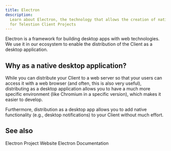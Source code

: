 ```yaml
---
title: Electron
description:
  Learn about Electron, the technology that allows the creation of native apps
  for Telestion Client Projects
---
```


<!--
Concept
=======

=== When to use this template:
Use this template to describe a concept, technology,
or something similar. In other words: whenever you need to write an
article that describes a concept where the concept's name can be the
article's title (e.g., "Vert. x", "Verticle", or "Event Bus")

=== When not to use this template:
Do not use these templates for articles that give context on how
to use/approach the topic. Instead, it would be best if you used a guide for that.

Writing a guide and a concept article are not mutually exclusive. Instead,
you should, in most cases, write both, where the concept gives a brief overview
of what it is, and the guide is a longer article explaining best practices on using
it.

E.g.:
Concept: Event Bus
Guide: Interacting with the Event Bus


=== Writing tips:
- Write in the present tense
- Use neutral pronouns (they/them instead of "he/she" and "him/her")
- Be respectful to everyone
- Be aware of the potential for cultural misunderstandings
-->

<!-- Relevant imports: -->


<!-- Brief Description (1-3 lines) of the concept: -->

Electron is a framework for building desktop apps with web technologies. We use
it in our ecosystem to enable the distribution of the Client as a desktop
application.

## Why as a native desktop application?

While you can distribute your Client to a web server so that your users can
access it with a web browser (and often, this is also very useful), distributing
as a desktop application allows you to have a much more specific environment
(like Chromium in a specific version), which makes it easier to develop.

Furthermore, distribution as a desktop app allows you to add native
functionality (e.g., desktop notifications) to your Client without much effort.

## See also

<Reference to="https://www.electronjs.org/">Electron Project Website</Reference>
<Reference to="https://www.electronjs.org/docs/latest/">
	Electron Documentation
</Reference>

<!--
Snippets
--------

<Reference to="../other-article">
    Relative Link to other article
</Reference>

<Reference to="https://www.example.com">
    Example Website
</Reference>
-->

